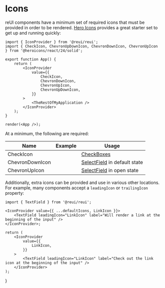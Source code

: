 # Icons


reUI components have a minimum set of required icons that must be provided in order to be rendered. [Hero Icons](https://heroicons.com/) provides a great starter set to get up and running quickly:

```tsx
import { IconProvider } from '@reui/reui';
import { CheckIcon, ChevronUpDownIcon, ChevronDownIcon, ChevronUpIcon } from '@heroicons/react/24/solid';

export function App() {
	return (
		<IconProvider
			value={{
				CheckIcon,
				ChevronDownIcon,
				ChevronUpIcon,
				ChevronUpDownIcon,
			}}
		>
			<TheRestOfMyApplication />
		</IconProvider>
	);
}

render(<App />);
```

At a minimum, the following are required:

| Name            | Example                                                  | Usage                                                  |
| --------------- | -------------------------------------------------------- | ------------------------------------------------------ |
| CheckIcon       | <Canvas><CheckIcon className="w-6 h-6" /></Canvas>       | [CheckBoxes](components/checkbox)                      |
| ChevronDownIcon | <Canvas><ChevronDownIcon className="w-6 h-6" /></Canvas> | [SelectField](components/selectfield) in default state |
| ChevronUpIcon   | <Canvas><ChevronUpIcon className="w-6 h-6" /></Canvas>   | [SelectField](components/selectfield) in open state    |

Additionally, extra icons can be provided and use in various other locations. For example, many components accept a `leadingIcon` or `trailingIcon` property:

```tsx
import { TextField } from '@reui/reui';

<IconProvider value={{ ...defaultIcons, LinkIcon }}>
	<TextField leadingIcon="LinkIcon" label="Will render a link at the beginning of the input" />
</IconProvider>;
```

	return (
		<IconProvider
			value={{
				LinkIcon,
			}}
		>
			<TextField leadingIcon="LinkIcon" label="Check out the link icon at the beginning of the input" />
		</IconProvider>
	);
}

<Canvas>
	<Example />
</Canvas>
